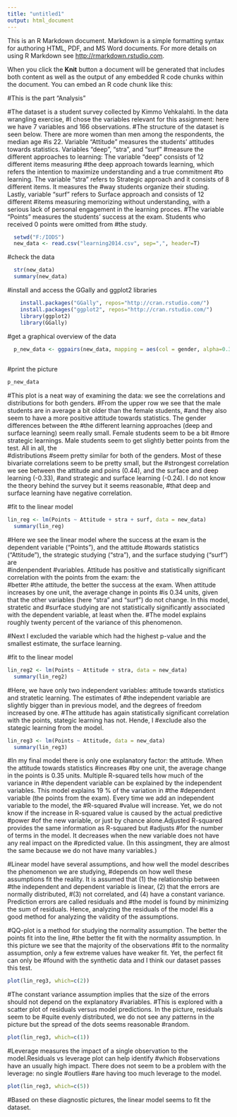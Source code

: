 ---
title: "untitled1"
output: html_document
---

This is an R Markdown document. Markdown is a simple formatting syntax for authoring HTML, PDF, and MS Word documents. For more details on using R Markdown see <http://rmarkdown.rstudio.com>.

When you click the **Knit** button a document will be generated that includes both content as well as the output of any embedded R code chunks within the document. You can embed an R code chunk like this:

#This is the part "Analysis"
  
  #The dataset is a student survey collected by Kimmo Vehkalahti. In the data wrangling exercise, 
  #I chose the variables relevant for this assignment: here we have 7 variables and 166 observations. 
  #The structure of the dataset is seen below. There are more women than men among the respondents, the median age
  #is 22. Variable "Attitude" measures the students' attitudes towards statistics. Variables "deep", "stra", and 
  "surf"
  #measure the different approaches to learning: The variable "deep" consists of 12 different items measuring 
  #the deep approach towards learning, which refers the intention to maximize understanding and a true commitment 
  #to learning. The variable "stra" refers to Strategic approach and it consists of 8 different items. It measures the 
  #way students organize their studing. Lastly, variable "surf" refers to Surface approach and consists of 12 different   #items measuring memorizing without understanding, with a serious lack of personal engagement in the learning proces.   #The variable "Points" measures the students' success at the exam. Students who received 0 points were omitted from 
  #the study.
  
```{r} 
  setwd("F:/IODS")
  new_data <- read.csv("learning2014.csv", sep=",", header=T)
```

   #check the data
```{r}
  str(new_data)
  summary(new_data)
```

  #install and access the GGally and ggplot2 libraries
```{r}
    install.packages("GGally", repos="http://cran.rstudio.com/")
    install.packages("ggplot2", repos="http://cran.rstudio.com/")
    library(ggplot2)
    library(GGally)
```

  #get a graphical overview of the data
```{r}  
  p_new_data <- ggpairs(new_data, mapping = aes(col = gender, alpha=0.3), lower = list(combo = wrap("facethist", 
                                                                                                    bins = 20)))
```

  #print the picture
```{r}  
p_new_data
```

  #This plot is a neat way of examining the data: we see the correlations and distributions for both genders.
  #From the upper row we see that the male students are in average a bit older than the female students,
  #and they also seem to have a more positive attitude towards statistics. The gender differences between the
  #the different learning approaches (deep and surface learning) seem really small. Female students seem to be a bit 
  #more strategic learnings. Male students seem to get slightly better points from the test. All in all, the        
  #distributions 
  #seem pretty similar for both of the genders. Most of these bivariate correlations seem to be pretty small, but the 
  #strongest correlation we see between the attitude and poins (0.44), and the surface and deep learning (-0.33), 
  #and strategic and surface learning (-0.24). I do not know the theory behind the survey but it seems reasonable, 
  #that deep and surface learning have negative correlation.
  
  #fit to the linear model
```{r}  
lin_reg <- lm(Points ~ Attitude + stra + surf, data = new_data)
  summary(lin_reg)
```  
  #Here we see the linear model where the success at the exam is the dependent variable ("Points"), and the attitude 
  #towards statistics ("Attitude"), the strategic studying ("stra"), and the surface studying ("surf") are   
  #indenpendent
  #variables. Attitude has positive and statistically significant correlation with the points from the exam: the   
  #better
  #the attitude, the better the success at the exam. When attitude increases by one unit, the average change in points   #is 0.34 units, given that the other variables (here "stra" and "surf") do not change. In this model, stratetic and 
  #surface studying are not statistically significantly  associated with the dependent variable, at least when the. 
  #The model explains roughly twenty percent of the variance of this phenomenon.
  
  #Next I excluded the variable which had the highest p-value and the smallest estimate, the surface learning.
  
  #fit to the linear model
```{r}  
lin_reg2 <- lm(Points ~ Attitude + stra, data = new_data)
  summary(lin_reg2)
```
  
  #Here, we have only two independent variables: attitude towards statistics and stratetic learning. The estimates of 
  #the independent variable are slightly bigger than in previous model, and the degrees of freedom increased by one.
  #The attitude has again statistically significant correlation with the points, stategic learning has not. Hende, I 
  #exclude also the stategic learning from the model.
  
```{r}  
lin_reg3 <- lm(Points ~ Attitude, data = new_data)
  summary(lin_reg3)
```  
  #In my final model there is only one explanatory factor: the attitude. When the attitude towards statistics #increases 
  #by one unit, the average change in the points is 0.35 units. Multiple R-squared tells how much of the variance in 
  #the dependent variable can be explained by the independent variables. This model explains 19 % of the variation in #the
  #dependent variable (the points from the exam). Every time we add an independent variable to the model, the #R-squared 
  #value will increase. Yet, we do not know if the increase in R-squared value is caused by the actual predictive #power
  #of the new variable, or just by chance alone.Adjusted R-squared provides the same information as R-squared but #adjusts 
  #for the number of terms in the model. It decreases when the new variable does not have any real impact on the 
  #predicted value. (In this assingment, they are almost the same because we do not have many variables.) 
  
  #Linear model have several assumptions, and how well the model describes the phenomenon we are studying,
  #depends on how well these assumptions fit the reality. It is assumed that (1) the relationship between
  #the independent and dependent variable is linear, (2) that the errors are normally distributed, 
  #(3) not correlated, and (4) have a constant variance. Prediction errors are called residuals and 
  #the model is found by minimizing the sum of residuals. Hence, analyzing the residuals of the model
  #is a good method for analyzing the validity of the assumptions.
  
  #QQ-plot is a method for studying the normality assumption. The better the points fit into the line,
  #the better the fit with the normality assumption. In this picture we see that the majority of the observations
  #fit to the normality assumption, only a few extreme values have weaker fit. Yet, the perfect fit can only be 
  #found with the synthetic data and I think our dataset passes this test.
  
```{r}  
plot(lin_reg3, which=c(2))
```

  #The constant variance assumption implies that the size of the errors should not depend on the explanatory #variables.
  #This is explored with a scatter plot of residuals versus model predictions. In the picture, residuals seem to be
  #quite evenly distributed, we do not see any patterns in the picture but the spread of the dots seems reasonable #random.
  
```{r}
plot(lin_reg3, which=c(1))
```  
  #Leverage measures the impact of a single observation to the model.Residuals vs leverage plot can help identify #which 
  #observations have an usually  high impact. There does not seem to be a problem with the leverage: no single #outliers
  #are having too much leverage to the model.
  
```{r}
plot(lin_reg3, which=c(5))
```  
  #Based on these diagnostic pictures, the linear model seems to fit the dataset.
